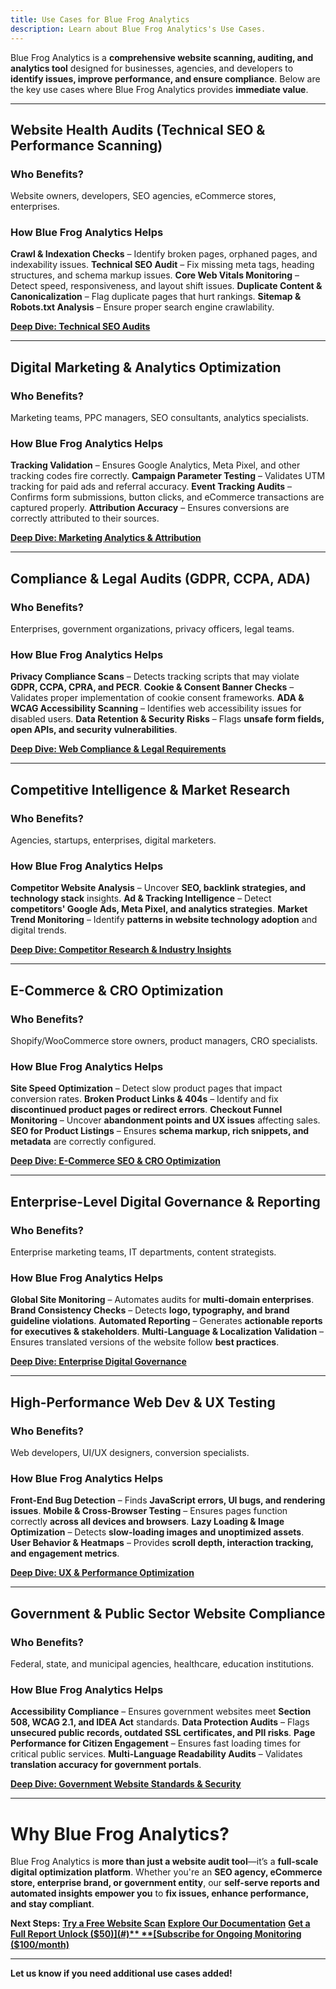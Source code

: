 ```yaml
---
title: Use Cases for Blue Frog Analytics
description: Learn about Blue Frog Analytics's Use Cases.
---
```


Blue Frog Analytics is a **comprehensive website scanning, auditing, and analytics tool** designed for businesses, agencies, and developers to **identify issues, improve performance, and ensure compliance**. Below are the key use cases where Blue Frog Analytics provides **immediate value**.

---

## **Website Health Audits (Technical SEO & Performance Scanning)**
### **Who Benefits?**
 Website owners, developers, SEO agencies, eCommerce stores, enterprises.

### **How Blue Frog Analytics Helps**
 **Crawl & Indexation Checks** – Identify broken pages, orphaned pages, and indexability issues.
 **Technical SEO Audit** – Fix missing meta tags, heading structures, and schema markup issues.
 **Core Web Vitals Monitoring** – Detect speed, responsiveness, and layout shift issues.
 **Duplicate Content & Canonicalization** – Flag duplicate pages that hurt rankings.
 **Sitemap & Robots.txt Analysis** – Ensure proper search engine crawlability.

 **[Deep Dive: Technical SEO Audits](#)**

---

## **Digital Marketing & Analytics Optimization**
### **Who Benefits?**
 Marketing teams, PPC managers, SEO consultants, analytics specialists.

### **How Blue Frog Analytics Helps**
 **Tracking Validation** – Ensures Google Analytics, Meta Pixel, and other tracking codes fire correctly.
 **Campaign Parameter Testing** – Validates UTM tracking for paid ads and referral accuracy.
 **Event Tracking Audits** – Confirms form submissions, button clicks, and eCommerce transactions are captured properly.
 **Attribution Accuracy** – Ensures conversions are correctly attributed to their sources.

 **[Deep Dive: Marketing Analytics & Attribution](#)**

---

## **Compliance & Legal Audits (GDPR, CCPA, ADA)**
### **Who Benefits?**
 Enterprises, government organizations, privacy officers, legal teams.

### **How Blue Frog Analytics Helps**
 **Privacy Compliance Scans** – Detects tracking scripts that may violate **GDPR, CCPA, CPRA, and PECR**.
 **Cookie & Consent Banner Checks** – Validates proper implementation of cookie consent frameworks.
 **ADA & WCAG Accessibility Scanning** – Identifies web accessibility issues for disabled users.
 **Data Retention & Security Risks** – Flags **unsafe form fields, open APIs, and security vulnerabilities**.

 **[Deep Dive: Web Compliance & Legal Requirements](/docs/compliance/gdpr-compliance)**

---

## **Competitive Intelligence & Market Research**
### **Who Benefits?**
 Agencies, startups, enterprises, digital marketers.

### **How Blue Frog Analytics Helps**
 **Competitor Website Analysis** – Uncover **SEO, backlink strategies, and technology stack** insights.
 **Ad & Tracking Intelligence** – Detect **competitors' Google Ads, Meta Pixel, and analytics strategies**.
 **Market Trend Monitoring** – Identify **patterns in website technology adoption** and digital trends.

 **[Deep Dive: Competitor Research & Industry Insights](#)**

---

## **E-Commerce & CRO Optimization**
### **Who Benefits?**
 Shopify/WooCommerce store owners, product managers, CRO specialists.

### **How Blue Frog Analytics Helps**
 **Site Speed Optimization** – Detect slow product pages that impact conversion rates.
 **Broken Product Links & 404s** – Identify and fix **discontinued product pages or redirect errors**.
 **Checkout Funnel Monitoring** – Uncover **abandonment points and UX issues** affecting sales.
 **SEO for Product Listings** – Ensures **schema markup, rich snippets, and metadata** are correctly configured.

 **[Deep Dive: E-Commerce SEO & CRO Optimization](#)**

---

## **Enterprise-Level Digital Governance & Reporting**
### **Who Benefits?**
 Enterprise marketing teams, IT departments, content strategists.

### **How Blue Frog Analytics Helps**
 **Global Site Monitoring** – Automates audits for **multi-domain enterprises**.
 **Brand Consistency Checks** – Detects **logo, typography, and brand guideline violations**.
 **Automated Reporting** – Generates **actionable reports for executives & stakeholders**.
 **Multi-Language & Localization Validation** – Ensures translated versions of the website follow **best practices**.

 **[Deep Dive: Enterprise Digital Governance](#)**

---

## **High-Performance Web Dev & UX Testing**
### **Who Benefits?**
 Web developers, UI/UX designers, conversion specialists.

### **How Blue Frog Analytics Helps**
 **Front-End Bug Detection** – Finds **JavaScript errors, UI bugs, and rendering issues**.
 **Mobile & Cross-Browser Testing** – Ensures pages function correctly **across all devices and browsers**.
 **Lazy Loading & Image Optimization** – Detects **slow-loading images and unoptimized assets**.
 **User Behavior & Heatmaps** – Provides **scroll depth, interaction tracking, and engagement metrics**.

 **[Deep Dive: UX & Performance Optimization](#)**

---

## **Government & Public Sector Website Compliance**
### **Who Benefits?**
 Federal, state, and municipal agencies, healthcare, education institutions.

### **How Blue Frog Analytics Helps**
 **Accessibility Compliance** – Ensures government websites meet **Section 508, WCAG 2.1, and IDEA Act** standards.
 **Data Protection Audits** – Flags **unsecured public records, outdated SSL certificates, and PII risks**.
 **Page Performance for Citizen Engagement** – Ensures fast loading times for critical public services.
 **Multi-Language Readability Audits** – Validates **translation accuracy for government portals**.

 **[Deep Dive: Government Website Standards & Security](#)**

---

# **Why Blue Frog Analytics?**
Blue Frog Analytics is **more than just a website audit tool**—it’s a **full-scale digital optimization platform**. Whether you're an **SEO agency, eCommerce store, enterprise brand, or government entity**, our **self-serve reports and automated insights empower you** to **fix issues, enhance performance, and stay compliant**.

 **Next Steps:**
 **[Try a Free Website Scan](#)**
 **[Explore Our Documentation](#)**
 **[Get a Full Report Unlock ($50)](#)**
 **[Subscribe for Ongoing Monitoring ($100/month)](#)**

---

 **Let us know if you need additional use cases added!**
